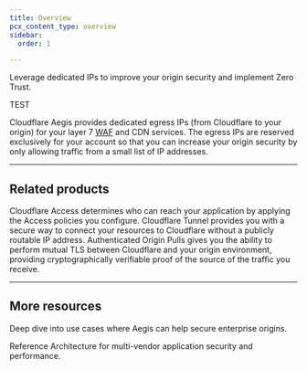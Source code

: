 ```yaml
---
title: Overview
pcx_content_type: overview
sidebar:
  order: 1

---
```



<Description>

Leverage dedicated IPs to improve your origin security and implement Zero Trust.
</Description>

<Plan type="enterprise" />

TEST

Cloudflare Aegis provides dedicated egress IPs (from Cloudflare to your origin) for your layer 7 [WAF](/waf/) and <GlossaryTooltip term="content delivery network (CDN)">CDN</GlossaryTooltip> services. The egress IPs are reserved exclusively for your account so that you can increase your origin security by only allowing traffic from a small list of IP addresses.

***

## Related products

<RelatedProduct header="Cloudflare Access" href="/cloudflare-one/policies/access/" product="cloudflare-one">
Cloudflare Access determines who can reach your application by applying the Access policies you configure.
</RelatedProduct>

<RelatedProduct header="Cloudflare Tunnel" href="/cloudflare-one/connections/connect-networks/" product="cloudflare-one">
Cloudflare Tunnel provides you with a secure way to connect your resources to Cloudflare without a publicly routable IP address.
</RelatedProduct>

<RelatedProduct header="Authenticated Origin Pulls" href="/ssl/origin-configuration/authenticated-origin-pull/" product="ssl">
Authenticated Origin Pulls gives you the ability to perform mutual TLS between Cloudflare and your origin environment, providing cryptographically verifiable proof of the source of the traffic you receive.
</RelatedProduct>

***

## More resources

<CardGrid>

<LinkTitleCard title="Introductory blog post" href="https://blog.cloudflare.com/cloudflare-aegis/" icon="open-book">

Deep dive into use cases where Aegis can help secure enterprise origins.
</LinkTitleCard>

<LinkTitleCard title="Multi-Vendor Architecture" href="/reference-architecture/architectures/multi-vendor/#connectivity-options" icon="document">

Reference Architecture for multi-vendor application security and performance.
</LinkTitleCard>

</CardGrid>
